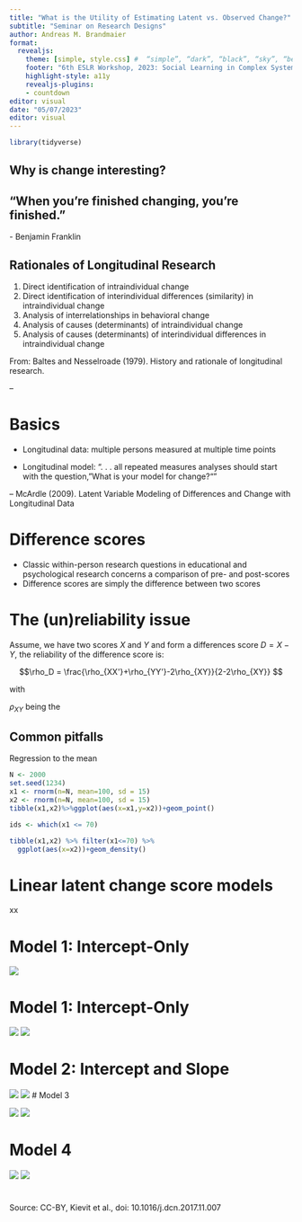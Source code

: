 ```yaml
---
title: "What is the Utility of Estimating Latent vs. Observed Change?"
subtitle: "Seminar on Research Designs"
author: Andreas M. Brandmaier
format: 
  revealjs:
    theme: [simple, style.css] #  “simple”, “dark”, “black”, “sky”, “beige”, “serif”, “solarized”, “blood”, “moon”, “night”, “league”, or  “white”
    footer: "6th ESLR Workshop, 2023: Social Learning in Complex Systems"
    highlight-style: a11y
    revealjs-plugins:
    - countdown
editor: visual
date: "05/07/2023"
editor: visual
---
```


```r
library(tidyverse)
```

## Why is change interesting?

::: callout-tip
## "When you're finished changing, you're finished."

\- Benjamin Franklin
:::

## Rationales of Longitudinal Research

1.  Direct identification of intraindividual change
2.  Direct identification of interindividual differences (similarity) in intraindividual change
3.  Analysis of interrelationships in behavioral change
4.  Analysis of causes (determinants) of intraindividual change
5.  Analysis of causes (determinants) of interindividual differences in intraindividual change

From: Baltes and Nesselroade (1979). History and rationale of longitudinal research.

--

# Basics

-   Longitudinal data: multiple persons measured at multiple time points

-   Longitudinal model: ". . . all repeated measures analyses should start with the question,"What is your model for change?""

-- McArdle (2009). Latent Variable Modeling of Differences and Change with Longitudinal Data

# Difference scores

-   Classic within-person research questions in educational and psychological research concerns a comparison of pre- and post-scores
-   Difference scores are simply the difference between two scores

# The (un)reliability issue

Assume, we have two scores $X$ and $Y$ and form a differences score $D=X-Y$, the reliability of the difference score is:

$$\rho_D = \frac{\rho_{XX'}+\rho_{YY'}-2\rho_{XY}}{2-2\rho_{XY}} $$

with

$\rho_{XY}$ being the

## Common pitfalls

Regression to the mean

```r
N <- 2000
set.seed(1234)
x1 <- rnorm(n=N, mean=100, sd = 15)
x2 <- rnorm(n=N, mean=100, sd = 15)
tibble(x1,x2)%>%ggplot(aes(x=x1,y=x2))+geom_point()

ids <- which(x1 <= 70)

tibble(x1,x2) %>% filter(x1<=70) %>%
  ggplot(aes(x=x2))+geom_density()
```

# Linear latent change score models

xx

# Model 1: Intercept-Only

![](images/lgcm1.png)

# Model 1: Intercept-Only

![](images/lgcm1.png)
![](images/lgcm1-data.png)

# Model 2: Intercept and Slope

![](images/lgcm2.png)
![](images/lgcm2-data.png)
# Model 3

![](images/lgcm3.png)
![](images/lgcm3-data.png)

# Model 4

![](images/lgcm4.png)
![](images/lgcm4-data.png)

# 

Source: CC-BY, Kievit et al., doi: 10.1016/j.dcn.2017.11.007 
